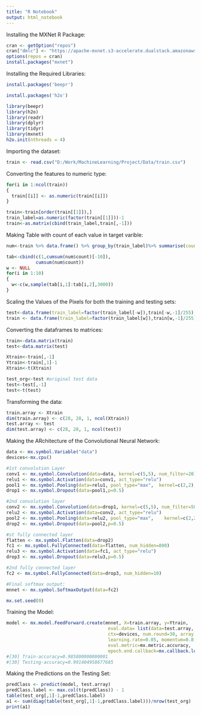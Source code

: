 ---
title: "R Notebook"
output: html_notebook
---

Installing the MXNet R Package:

```{r}
cran <- getOption("repos")
cran["dmlc"] <- "https://apache-mxnet.s3-accelerate.dualstack.amazonaws.com/R/CRAN/"
options(repos = cran)
install.packages("mxnet")
```

Installing the Required Libraries:

```{r}
install.packages('beepr')
```

```{r}
install.packages('h2o')
```

```{r}
library(beepr)
library(h2o)
library(readr)
library(dplyr)
library(tidyr)
library(mxnet)
h2o.init(nthreads = 4)

```

Importing the dataset:

```{r}
train <- read.csv("D:/Work/MachineLearning/Project/Data/train.csv")
```

Converting the features to numeric type:

```{r}

for(i in 1:ncol(train))
{
  train[[i]] <- as.numeric(train[[i]])
}

train<-train[order(train[[1]]),]
train_label=as.numeric(factor(train[[1]]))-1
train<-as.matrix(cbind(train_label,train[,-1]))


```

Making Table with count of each value in target varible:

```{r}
num<-train %>% data.frame() %>% group_by(train_label)%>% summarise(count=n())

tab<-cbind(c(1,cumsum(num$count)[-10]),
           cumsum(num$count))
w <- NULL
for(i in 1:10)
{
  w<-c(w,sample(tab[i,1]:tab[i,2],3000))
}

```

Scaling the Values of the Pixels for both the training and testing sets:

```{r}
test<-data.frame(train_label=factor(train_label[-w]),train[-w,-1]/255) 
train <- data.frame(train_label=factor(train_label[w]),train[w,-1]/255)
```

Converting the dataframes to matrices:

```{r}
train<-data.matrix(train)
test<-data.matrix(test)

Xtrain<-train[,-1]
Ytrain<-train[,1]-1
Xtrain<-t(Xtrain)

test_org<-test #original test data
test<-test[,-1]
test<-t(test)
```

Transforming the data:

```{r}
train.array <- Xtrain
dim(train.array) <- c(28, 28, 1, ncol(Xtrain))
test.array <- test
dim(test.array) <- c(28, 28, 1, ncol(test))

```

Making the ARchitecture of the Convolutional Neural Network:

```{r}
data <- mx.symbol.Variable("data")
devices<-mx.cpu()

#1st convolution Layer
conv1 <- mx.symbol.Convolution(data=data, kernel=c(5,5), num_filter=20)
relu1 <- mx.symbol.Activation(data=conv1, act_type="relu")
pool1 <- mx.symbol.Pooling(data=relu1, pool_type="max",  kernel=c(2,2), stride=c(2,2))
drop1 <- mx.symbol.Dropout(data=pool1,p=0.5)

#2nd convolution layer
conv2 <- mx.symbol.Convolution(data=drop1, kernel=c(5,5), num_filter=50)
relu2 <- mx.symbol.Activation(data=conv2, act_type="relu")
pool2 <- mx.symbol.Pooling(data=relu2, pool_type="max",    kernel=c(2,2), stride=c(2,2))
drop2 <- mx.symbol.Dropout(data=pool2,p=0.5)

#st fully connected layer
flatten <- mx.symbol.Flatten(data=drop2)
fc1 <- mx.symbol.FullyConnected(data=flatten, num_hidden=800)
relu3 <- mx.symbol.Activation(data=fc1, act_type="relu")
drop3 <- mx.symbol.Dropout(data=relu3,p=0.5)

#2nd fully connected layer
fc2 <- mx.symbol.FullyConnected(data=drop3, num_hidden=10)

#Final softmax output:
mnnet <- mx.symbol.SoftmaxOutput(data=fc2)

mx.set.seed(0)
```


Training the Model:

```{r}

model <- mx.model.FeedForward.create(mnnet, X=train.array, y=Ytrain,
                                      eval.data= list(data=test.array, label=test_org[,1]-1),
                                      ctx=devices, num.round=30, array.batch.size=100,
                                      learning.rate=0.05, momentum=0.8, wd=0.00001,
                                      eval.metric=mx.metric.accuracy,
                                      epoch.end.callback=mx.callback.log.train.metric(100)) 
#[30] Train-accuracy=0.985800000000001
#[30] Testing-accuracy=0.991404958677685
```

Making the Predictions on the Testing Set:

```{r}
predClass <- predict(model, test.array)
predClass.label <- max.col(t(predClass)) - 1
table(test_org[,1]-1,predClass.label)
a1 <- sum(diag(table(test_org[,1]-1,predClass.label)))/nrow(test_org)
print(a1)
```

